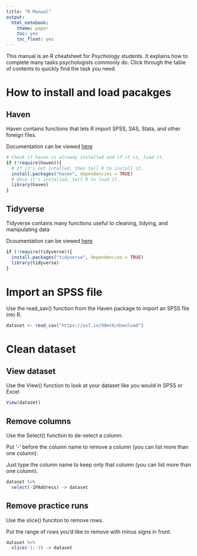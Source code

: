 ```yaml
---
title: "R Manual"
output: 
  html_notebook:
    theme: paper
    toc: yes
    toc_float: yes
---
```

This manual is an R cheatsheet for Psychology students. 
It explains how to complete many tasks psychologists commonly do.
Click through the table of contents to quickly find the task you need.

# How to install and load pacakges {.tabset}

## Haven
Haven contains functions that lets R import SPSS, SAS, Stata, and other foreign files.

Documentation can be viewed [here](https://haven.tidyverse.org)
```r
# Check if haven is already installed and if it is, load it.
if (!require(haven)){
  # If it's not intalled, then tell R to install it.
  install.packages("haven", dependencies = TRUE)
  # Once it's installed, tell R to load it.
  library(haven)
}
```

## Tidyverse
Tidyverse contains many functions useful to cleaning, tidying, and manipulating data

Dcoumentation can be viewed [here](https://www.tidyverse.org)

```r
if (!require(tidyverse)){
  install.packages("tidyverse", dependencies = TRUE)
  library(tidyverse)
}
```

# Import an SPSS file
Use the read_sav() function from the Haven package to import an SPSS file into R.
```r
dataset <- read_sav("https://osf.io/98mt6/download")
```

# Clean dataset {.tabset}

## View dataset
Use the View() function to look at your dataset like you would in SPSS or Excel
```r
View(dataset)
```
## Remove columns
Use the Select() function to de-select a column.

Put '-' before the column name to remove a column (you can list more than one column).

Just type the column name to keep only that column (you can list more than one column).
```r
dataset %>%
  select(-IPAddress) -> dataset
```

## Remove practice runs
Use the slice() funciton to remove rows.

Put the range of rows you'd like to remove with minus signs in front.

```r
dataset %>% 
  slice(-1:-3) -> dataset
```

